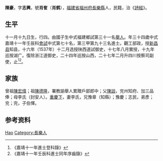 {{Otheruses|other=名为陈豪的其他人物|陈豪}}
{{明清人物信息框
| 姓名 = 陳豪
| 原名 =
| 圖片名稱= 
| 圖片大小 =
| 圖片說明 = 
| 最高職務 =四川按察司副使
| 國家 = 大明 
| 爵位 =
| 籍貫 = [[福建省|福建省]][[福州府|福州府]][[長樂縣|長樂縣]]
| 族裔 = 
| 旗籍 = 
| 字號 = 
| 諡號 =
| 出生日期 = 十一月十九日
| 出生地點 =
| 逝世日期 = 嘉靖三十七年
| 逝世地點 =
| 墓葬 =
| 配偶 = 李氏
| 親屬 = 曾祖[[陳宏煒|陳宏煒]]，祖[[陳德隆|陳德隆]]，父[[陳談|陳談]]，母李氏（封安人）
| 出身 =
* 嘉靖十一年壬辰科進士
| 經歷 =
| 著作 = 
}}
'''陳豪'''{{BD|1499年||1558年||}}，字'''志興'''，號'''肖隺'''（'''肖鹤'''），[[福建省|福建省]][[福州府|福州府]][[長樂縣|長樂縣]]人，民籍，治《[[詩經|詩經]]》。

== 生平 ==
十一月十九日生，行四。由國子生中式福建鄉試第三十一名[[舉人|舉人]]。年三十四歲中式嘉靖十一年壬辰科[[會試|會試]]中式第七十名，第三甲第九十三名進士。觀工部政，授[[新昌县|新昌县]]知县，十六年（1537年）十二月选授陕西道試御史，十七年八月實授，十九年巡按湖广。復除浙江道御史，二十四年巡按山西，二十七年二月升四川按察司副使，止<ref>《嘉靖十一年進士登科錄》</ref><ref>《嘉靖十一年壬辰科進士同年序齒錄》</ref>。

== 家族 ==
曾祖[[陳宏煒|陳宏煒]]；祖[[陳德隆|陳德隆]]，署教諭舉人累贈戶部郎中；父[[陳談|陳談]]，兖州知府、加三品俸；母李氏（封安人）。[[重慶下|重慶下]]，妻李氏，兄豫章（知縣）；豫慶；志民，弟彥；兖；完，子伯懌。

== 参考资料 ==
{{reflist}}

{{嘉靖十一年壬辰科殿试金榜}}

{{Authority control}}

{{DEFAULTSORT:Chen陈}}
[[Category:陈姓|Hao]]
[[Category:長樂人|Category:長樂人]]


{{明朝人物小作品}}